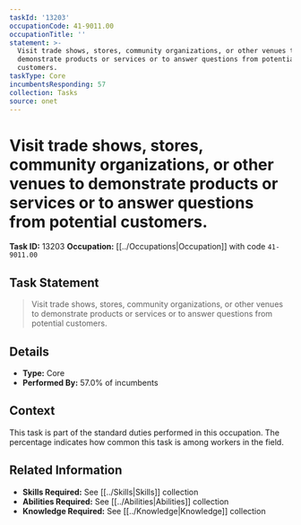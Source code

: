 ```yaml
---
taskId: '13203'
occupationCode: 41-9011.00
occupationTitle: ''
statement: >-
  Visit trade shows, stores, community organizations, or other venues to
  demonstrate products or services or to answer questions from potential
  customers.
taskType: Core
incumbentsResponding: 57
collection: Tasks
source: onet
---
```

# Visit trade shows, stores, community organizations, or other venues to demonstrate products or services or to answer questions from potential customers.

**Task ID:** 13203
**Occupation:** [[../Occupations|Occupation]] with code `41-9011.00`

## Task Statement

> Visit trade shows, stores, community organizations, or other venues to demonstrate products or services or to answer questions from potential customers.

## Details

- **Type:** Core
- **Performed By:** 57.0% of incumbents

## Context

This task is part of the standard duties performed in this occupation. The percentage indicates how common this task is among workers in the field.

## Related Information

- **Skills Required:** See [[../Skills|Skills]] collection
- **Abilities Required:** See [[../Abilities|Abilities]] collection
- **Knowledge Required:** See [[../Knowledge|Knowledge]] collection
